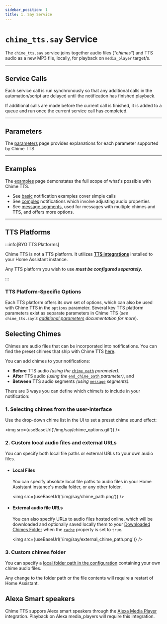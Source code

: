 ```yaml
---
sidebar_position: 1
title: 1. Say Service
---
```



# `chime_tts.say` Service

The `chime_tts.say` service joins together audio files (*"chimes"*) and TTS audio as a new MP3 file, locally, for playback on `media_player` target/s.

---

## Service Calls

Each service call is run synchronously so that any additional calls in the automation/script are delayed until the notification has finished playback.

If additional calls are made before the current call is finished, it is added to a queue and run once the current service call has completed.

---

## Parameters
The [parameters](./parameters) page provides explanations for each parameter supported by Chime TTS

---

## Examples
The [examples](./examples) page demonstates the full scope of what's possible with Chime TTS.
- See [basic](./examples#basic-tts-audio) notification examples cover simple calls
- See [complex](./examples#more-complex-examples) notifications which involve adjusting audio properties
- See [message segments](./examples#message-segments), used for messages with multiple chimes and TTS, and offers more options.

---

## TTS Platforms

:::info[BYO TTS Platforms]

Chime TTS is not a TTS platform. It utilizes **[TTS integrations](https://www.home-assistant.io/integrations/#text-to-speech)** installed to your Home Assistant instance.

Any TTS platform you wish to use _**must be configured separately.**_

:::

### TTS Platform-Specific Options
Each TTS platform offers its own set of options, which can also be used with Chime TTS in the `options` parameter. Several key TTS platform parameters exist as separate parameters in Chime TTS (*see* `chime_tts.say`*'s [additional parameters](./parameters#additional-parameters) documentation for more*).

## Selecting Chimes

Chimes are audio files that can be incorporated into notifications. You can find the preset chimes that ship with Chime TTS [here](https://github.com/nimroddolev/chime_tts/tree/main/custom_components/chime_tts/mp3s).

You can add chimes to your notifications:
- **Before** TTS audio *(using the* [`chime_path`](./parameters#chime_path) *parameter).*
- **After** TTS audio *(using the* [`end_chime_path`](./parameters#end_chime_path) *parameter)*, and
- **Between** TTS audio segments *(using* [`message`](./parameters#advanced-usage-segment-sequences) *segments).*

There are 3 ways you can define which chime/s to include in your notification:

### 1. Selecting chimes from the user-interface

Use the drop-down chime list in the UI to set a preset chime sound effect:

<img src={useBaseUrl('/img/say/chime_options.gif')} />


### 2. Custom local audio files and external URLs

You can specify both local file paths or external URLs to your own audio files.

* #### Local Files
  You can specify absolute local file paths to audio files in your Home Assistant instance's media folder, or any other folder.

  <img src={useBaseUrl('/img/say/chime_path.png')} />


* #### External audio file URLs
  You can also specify URLs to audio files hosted online, which will be downloaded and optionally saved locally them to your [Downloaded Chimes Folder](../../configuration) when the [`cache`](../say-service/parameters#cache) property is set to `true`.

  <img src={useBaseUrl('/img/say/external_chime_path.png')} />


### 3. Custom chimes folder
You can specify a [local folder path in the configuration](../../configuration#custom_chimes_folder) containing your own chime audio files.

Any change to the folder path or the file contents will require a restart of Home Assistant.


## Alexa Smart speakers
Chime TTS suppors Alexa smart speakers through the [Alexa Media Player](https://github.com/alandtse/alexa_media_player) integration. Playback on Alexa media_players will require this integration.